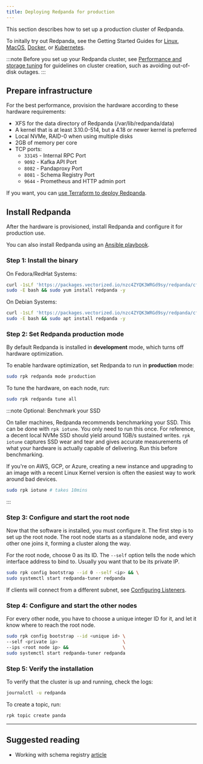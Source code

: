 ```yaml
---
title: Deploying Redpanda for production
---
```


This section describes how to set up a production cluster of Redpanda.

To initally try out Redpanda, see the Getting Started Guides for
[Linux](/docs/quickstart/quick-start-linux), [MacOS](/docs/quickstart/quick-start-macos),
[Docker](/docs/quickstart/quick-start-docker), or [Kubernetes](/docs/quickstart/kubernetes-qs-cloud).

:::note
Before you set up your Redpanda cluster, see [Performance and storage tuning](https://docs.redpanda.com/docs/deployment/performance-storage-tuning) for guidelines on cluster creation, such as avoiding out-of-disk outages.
:::

## Prepare infrastructure

For the best performance, provision the hardware according to these hardware requirements:

- XFS for the data directory of Redpanda (/var/lib/redpanda/data)
- A kernel that is at least 3.10.0-514, but a 4.18 or newer kernel is preferred
- Local NVMe, RAID-0 when using multiple disks
- 2GB of memory per core
- TCP ports:
  - `33145` - Internal RPC Port
  - `9092` - Kafka API Port
  - `8082` - Pandaproxy Port
  - `8081` - Schema Registry Port
  - `9644` - Prometheus and HTTP admin port

If you want, you can [use Terraform to deploy Redpanda](/docs/deployment/production-deployment-automation).

## Install Redpanda

After the hardware is provisioned, install Redpanda and configure it for production use.

You can also install Redpanda using an [Ansible playbook](/docs/deployment/production-deployment-automation).

### Step 1: Install the binary

On Fedora/RedHat Systems:

```bash
curl -1sLf 'https://packages.vectorized.io/nzc4ZYQK3WRGd9sy/redpanda/cfg/setup/bash.rpm.sh' | \
sudo -E bash && sudo yum install redpanda -y
```

On Debian Systems:

```bash
curl -1sLf 'https://packages.vectorized.io/nzc4ZYQK3WRGd9sy/redpanda/cfg/setup/bash.deb.sh' | \
sudo -E bash && sudo apt install redpanda -y
```

### Step 2: Set Redpanda production mode

By default Redpanda is installed in **development** mode, which turns off hardware optimization.

To enable hardware optimization, set Redpanda to run in **production** mode:

```bash
sudo rpk redpanda mode production
```

To tune the hardware, on each node, run:

```bash
sudo rpk redpanda tune all
```

:::note Optional: Benchmark your SSD

On taller machines, Redpanda recommends benchmarking your SSD. This can be done
with `rpk iotune`. You only need to run this once. For reference, a decent
local NVMe SSD should yield around 1GB/s sustained writes.
`rpk iotune` captures SSD wear and tear and gives accurate measurements
of what your hardware is actually capable of delivering. Run this before benchmarking.

If you're on AWS, GCP, or Azure, creating a new instance and upgrading to
an image with a recent Linux Kernel version is often the easiest way to
work around bad devices.

```bash
sudo rpk iotune # takes 10mins
```

:::

### Step 3: Configure and start the root node

Now that the software is installed, you must configure it. The first step is
to set up the root node. The root node starts as a standalone node, and
every other one joins it, forming a cluster along the way.

For the root node, choose 0 as its ID. The `--self` option tells the node which interface address to bind to. Usually you want that to be its private IP.

```bash
sudo rpk config bootstrap --id 0 --self <ip> && \
sudo systemctl start redpanda-tuner redpanda
```

If clients will connect from a different subnet, see [Configuring Listeners](/docs/cluster-administration/listener-configuration).


### Step 4: Configure and start the other nodes

For every other node, you have to choose a unique integer ID for it, and let
it know where to reach the root node.

```bash
sudo rpk config bootstrap --id <unique id> \
--self <private ip>                        \
--ips <root node ip> &&                    \
sudo systemctl start redpanda-tuner redpanda
```

### Step 5: Verify the installation

To verify that the cluster is up and running, check the logs:

```bash
journalctl -u redpanda
```

To create a topic, run:

```bash
rpk topic create panda
```

---

## Suggested reading

- Working with schema registry [article](https://redpanda.com/blog/schema_registry/)
